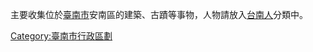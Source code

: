{{Catmore|安南區}}主要收集位於[[臺南市|臺南市]]安南區的建築、古蹟等事物，人物請放入[[:Category:台南人|台南人]]分類中。

[[Category:臺南市行政區劃|Category:臺南市行政區劃]]